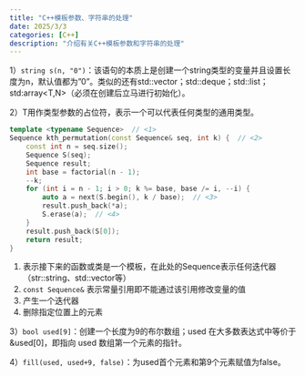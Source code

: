 ```yaml
---
title: "C++模板参数、字符串的处理"
date: 2025/3/3
categories: [C++]
description: "介绍有关C++模板参数和字符串的处理"
---
```


1）`string s(n, "0")`：该语句的本质上是创建一个string类型的变量并且设置长度为n，默认值都为"0"。类似的还有std::vector<T>；std::deque<T>；std::list<T>；std:array<T,N>（必须在创建后立马进行初始化）。

2）T用作类型参数的占位符，表示一个可以代表任何类型的通用类型。

```c++
template <typename Sequence>  // <1>
Sequence kth_permutation(const Sequence& seq, int k) {  // <2>
    const int n = seq.size(); 
    Sequence S(seq);
    Sequence result;
    int base = factorial(n - 1);
    --k;
    for (int i = n - 1; i > 0; k %= base, base /= i, --i) {
        auto a = next(S.begin(), k / base);  // <3>
        result.push_back(*a);
        S.erase(a);  // <4>
    }
    result.push_back(S[0]);
    return result;
}
```
1. 表示接下来的函数或类是一个模板，在此处的Sequence表示任何迭代器（str::string、std::vector<char>等）
2. `const Sequence&` 表示常量引用即不能通过该引用修改变量的值
3. 产生一个迭代器
4. 删除指定位置上的元素


3）`bool used[9]`：创建一个长度为9的布尔数组；used 在大多数表达式中等价于 &used[0]，即指向 used 数组第一个元素的指针。

4）`fill(used, used+9, false)`：为used首个元素和第9个元素赋值为false。


